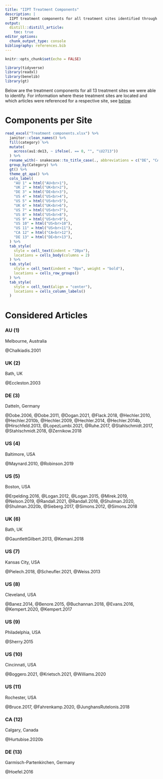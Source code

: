 ```yaml
---
title: "IIPT Treatment Components"
description: |
  IIPT treatment components for all treatment sites identified through our systematic review.
output: 
  distill::distill_article:
    toc: true
editor_options: 
  chunk_output_type: console
bibliography: references.bib
---
```


```r
knitr::opts_chunk$set(echo = FALSE)

library(tidyverse)
library(readxl)
library(benelib)
library(gt)
```

<!-- After publication of the parent article, the identified treatment sites and respective treatment components will be published here. -->

Below are the treatment components for all 13 treatment sites we were able to identify. For information where these treatment sites are located and which articles were referenced for a respective site, see [below](#considered-articles).

# Components per Site

```r
read_excel("Treatment components.xlsx") %>%
  janitor::clean_names() %>%
  fill(category) %>%
  mutate(
    across(au1:de13, ~ ifelse(. == 0, "", "\U2713"))
  ) %>%
  rename_with(~ snakecase::to_title_case(., abbreviations = c("DE", "CA", "UK", "AU", "US"))) %>%
  group_by(Category) %>%
  gt() %>%
  theme_gt_apa() %>%
  cols_label(
    "AU 1" = html("AU<br>1"),
    "UK 2" = html("UK<br>2"),
    "DE 3" = html("DE<br>3"),
    "US 4" = html("US<br>4"),
    "US 5" = html("US<br>5"),
    "UK 6" = html("UK<br>6"),
    "US 7" = html("US<br>7"),
    "US 8" = html("US<br>8"),
    "US 9" = html("US<br>9"),
    "US 10" = html("US<br>10"),
    "US 11" = html("US<br>11"),
    "CA 12" = html("CA<br>12"),
    "DE 13" = html("DE<br>13"),
  ) %>%
  tab_style(
    style = cell_text(indent = "20px"),
    locations = cells_body(columns = 2)
  ) %>%
  tab_style(
    style = cell_text(indent = "0px", weight = "bold"),
    locations = cells_row_groups()
  ) %>%
  tab_style(
    style = cell_text(align = "center"),
    locations = cells_column_labels()
  )
```

# Considered Articles {#considered-articles}

### AU (1)

Melbourne, Australia

@Chalkiadis.2001

### UK (2)

Bath, UK

@Eccleston.2003

### DE (3)

Datteln, Germany

@Dobe.2006, @Dobe.2011, @Dogan.2021, @Flack.2018, @Hechler.2010, @Hechler.2010b, @Hechler.2009, @Hechler.2014, @Hechler.2014b, @Hirschfeld.2013, @LopezLumbi.2021, @Ruhe.2017, @Stahlschmidt.2017, @Stahlschmidt.2018, @Zernikow.2018

### US (4)

Baltimore, USA

@Maynard.2010, @Robinson.2019

### US (5)

Boston, USA

@Erpelding.2016, @Logan.2012, @Logan.2015, @Mirek.2019, @Nelson.2019, @Randall.2021, @Randall.2018, @Shulman.2020, @Shulman.2020b, @Sieberg.2017, @Simons.2012, @Simons.2018

### UK (6)

Bath, UK

@GauntlettGilbert.2013, @Kemani.2018

### US (7)

Kansas City, USA

@Pielech.2018, @Scheufler.2021, @Weiss.2013

### US (8)

Cleveland, USA

@Banez.2014, @Benore.2015, @Buchannan.2018, @Evans.2016, @Kempert.2020, @Kempert.2017

### US (9)

Philadelphia, USA

@Sherry.2015

### US (10)

Cincinnati, USA

@Boggero.2021, @Krietsch.2021, @Williams.2020

### US (11)

Rochester, USA

@Bruce.2017, @Fahrenkamp.2020, @JunghansRutelonis.2018

### CA (12)

Calgary, Canada

@Hurtubise.2020b

### DE (13)

Garmisch-Partenkirchen, Germany

@Hoefel.2016

